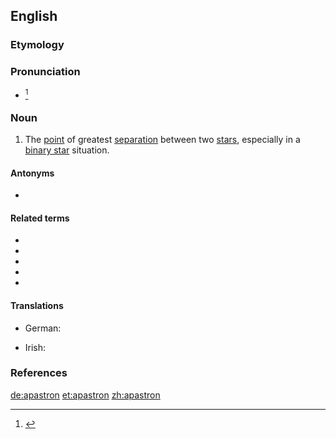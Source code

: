 ==English==

===Etymology===
{{prefix|apo|astron|lang=en}}

===Pronunciation===
* {{IPA|/əˈpæstɹən/|lang=en}}<ref>{{R:Dictionary.com}}</ref>

===Noun===
{{en-noun}}

# {{label|en|astronomy}} The [[point]] of greatest [[separation]] between two [[star]]s, especially in a [[binary star]] situation.

====Antonyms====
* {{l|en|periastron}}

====Related terms====
* {{l|en|apocenter}}
* {{l|en|apoapsis}}
* {{l|en|aphelion}}
* {{l|en|apolune}}
* {{l|en|apogee}}

====Translations====
{{trans-top|point of greatest separation between two stars}}
* German: {{t+|de|Apastron}}
{{trans-mid}}
* Irish: {{t|ga|apastrón|m}}
{{trans-bottom}}

===References===
<references/>

[[de:apastron]]
[[et:apastron]]
[[zh:apastron]]